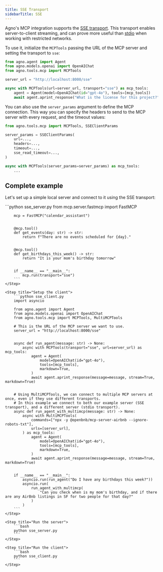 ```yaml
---
title: SSE Transport
sidebarTitle: SSE
---
```


Agno's MCP integration supports the [SSE transport](https://modelcontextprotocol.io/docs/concepts/transports#server-sent-events-sse). This transport enables server-to-client streaming, and can prove more useful than [stdio](https://modelcontextprotocol.io/docs/concepts/transports#standard-input%2Foutput-stdio) when working with restricted networks.

To use it, initialize the `MCPTools` passing the URL of the MCP server and setting the transport to `sse`:


```python
from agno.agent import Agent
from agno.models.openai import OpenAIChat
from agno.tools.mcp import MCPTools

server_url = "http://localhost:8000/sse"

async with MCPTools(url=server_url, transport="sse") as mcp_tools:
    agent = Agent(model=OpenAIChat(id="gpt-4o"), tools=[mcp_tools])
    await agent.aprint_response("What is the license for this project?", stream=True)
```


You can also use the `server_params` argument to define the MCP connection. This way you can specify the headers to send to the MCP server with every request, and the timeout values:

```python
from agno.tools.mcp import MCPTools, SSEClientParams

server_params = SSEClientParams(
    url=...,
    headers=...,
    timeout=...,
    sse_read_timeout=...,
)

async with MCPTools(server_params=server_params) as mcp_tools:
    ...
```


## Complete example

Let's set up a simple local server and connect to it using the SSE transport:

<Steps>
    <Step title="Setup the server">
        ```python sse_server.py
        from mcp.server.fastmcp import FastMCP

        mcp = FastMCP("calendar_assistant")


        @mcp.tool()
        def get_events(day: str) -> str:
            return f"There are no events scheduled for {day}."


        @mcp.tool()
        def get_birthdays_this_week() -> str:
            return "It is your mom's birthday tomorrow"


        if __name__ == "__main__":
            mcp.run(transport="sse")
        ```
    </Step>

    <Step title="Setup the client">
        ```python sse_client.py
        import asyncio

        from agno.agent import Agent
        from agno.models.openai import OpenAIChat
        from agno.tools.mcp import MCPTools, MultiMCPTools

        # This is the URL of the MCP server we want to use.
        server_url = "http://localhost:8000/sse"


        async def run_agent(message: str) -> None:
            async with MCPTools(transport="sse", url=server_url) as mcp_tools:
                agent = Agent(
                    model=OpenAIChat(id="gpt-4o"),
                    tools=[mcp_tools],
                    markdown=True,
                )
                await agent.aprint_response(message=message, stream=True, markdown=True)


        # Using MultiMCPTools, we can connect to multiple MCP servers at once, even if they use different transports.
        # In this example we connect to both our example server (SSE transport), and a different server (stdio transport).
        async def run_agent_with_multimcp(message: str) -> None:
            async with MultiMCPTools(
                commands=["npx -y @openbnb/mcp-server-airbnb --ignore-robots-txt"],
                urls=[server_url],
            ) as mcp_tools:
                agent = Agent(
                    model=OpenAIChat(id="gpt-4o"),
                    tools=[mcp_tools],
                    markdown=True,
                )
                await agent.aprint_response(message=message, stream=True, markdown=True)


        if __name__ == "__main__":
            asyncio.run(run_agent("Do I have any birthdays this week?"))
            asyncio.run(
                run_agent_with_multimcp(
                    "Can you check when is my mom's birthday, and if there are any AirBnb listings in SF for two people for that day?"
                )
            )
        ```
    </Step>

    <Step title="Run the server">
        ```bash
        python sse_server.py
        ```
    </Step>

    <Step title="Run the client">
        ```bash
        python sse_client.py
        ```
    </Step>
</Steps>